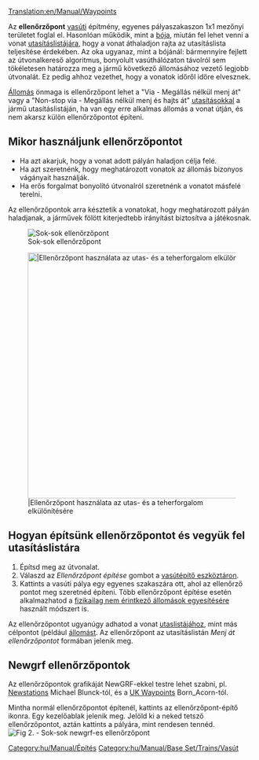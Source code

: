[[Translation:en/Manual/Waypoints]]

Az '''ellenőrzőpont''' [[hu/Manual/Vasútépítés|vasúti]] építmény, egyenes pályaszakaszon 1x1 mezőnyi területet foglal el. Hasonlóan működik, mint a [[hu/Manual/Kikötők|bója]], miután fel lehet venni a vonat [[hu/Manual/Utasítások|utasításlistájára]], hogy a vonat áthaladjon rajta az utasításlista teljesítése érdekében. Az oka ugyanaz, mint a bójánál: bármennyire fejlett az útvonalkereső algoritmus, bonyolult vasúthálózaton távolról sem tökéletesen határozza meg a jármű következő állomásához vezető legjobb útvonalát. Ez pedig ahhoz vezethet, hogy a vonatok időről időre elvesznek.

[[hu/Manual/Állomások|Állomás]] önmaga is ellenőrzőpont lehet a "Via - Megállás nélkül menj át" vagy a "Non-stop via - Megállás nélkül menj és hajts át" [[hu/Manual/Utasítások#a-megallas-opcioi|utasításokkal]] a jármű utasításlistáján, ha van egy erre alkalmas állomás a vonat útján, és nem akarsz külön ellenőrzőpontot építeni.


==Mikor használjunk ellenőrzőpontot==
* Ha azt akarjuk, hogy a vonat adott pályán haladjon célja felé.
* Ha azt szeretnénk, hogy meghatározott vonatok az állomás bizonyos vágányait használják.
* Ha erős forgalmat bonyolító útvonalról szeretnénk a vonatot másfelé terelni.

Az ellenőrzőpontok arra késztetik a vonatokat, hogy meghatározott pályán haladjanak, a járművek fölött kiterjedtebb irányítást biztosítva a játékosnak. 

[[File:en/Manual/Checkpoints.png|center|frame|Sok-sok ellenőrzőpont]]

[[File:en/Manual/Waypoints.png|center|thumb|500px||Ellenőrzőpont használata az utas- és a teherforgalom elkülönítésére]]

==Hogyan építsünk ellenőrzőpontot és vegyük fel utasításlistára==

# Építsd meg az útvonalat.
# Válaszd az ''Ellenőrzőpont építése'' gombot a [[hu/Manual/Vasútépítés#vasutepito-eszkoztar|vasútépítő eszköztáron]].
# Kattints a vasúti pálya egy egyenes szakaszára ott, ahol az ellenőrző pontot meg szeretnéd építeni. Több ellenőrzőpont építése esetén alkalmazhatod a [[hu/Manual/Állomások#fizikailag-nem-erintkezo-allomasok-epitese|fizikailag nem érintkező állomások egyesítésére]] használt módszert is.

Az ellenőrzőpontot ugyanúgy adhatod a vonat [[hu/Manual/Utasítások|utaslistájához]], mint más célpontot (például [[hu/Manual/Állomások|állomást]]. Az ellenőrzőpont az utasításlistán ''Menj át ellenőrzőpontot'' formában jelenik meg.

== Newgrf ellenőrzőpontok ==
Az ellenőrzőpontok grafikáját NewGRF-ekkel testre lehet szabni, pl. [http://grfcrawler.tt-forums.net/details.php?do=details&id=13 Newstations] Michael Blunck-tól, és a [http://grfcrawler.tt-forums.net/details.php?do=details&id=104 UK Waypoints] Born_Acorn-tól.

Mintha normál ellenőrzőpontot építenél, kattints az ellenőrzőpont-építő ikonra. Egy kezelőablak jelenik meg. Jelöld ki a neked tetsző ellenőrzőpontot, aztán kattints a pályára, mint rendesen tennéd. 
[[File:en/Manual/Newgrfwayp.png|center|frame|Fig 2. - Sok-sok newgrf-es ellenőrzőpont]]

[[Category:hu/Manual/Építés]]
[[Category:hu/Manual/Base Set/Trains/Vasút]]